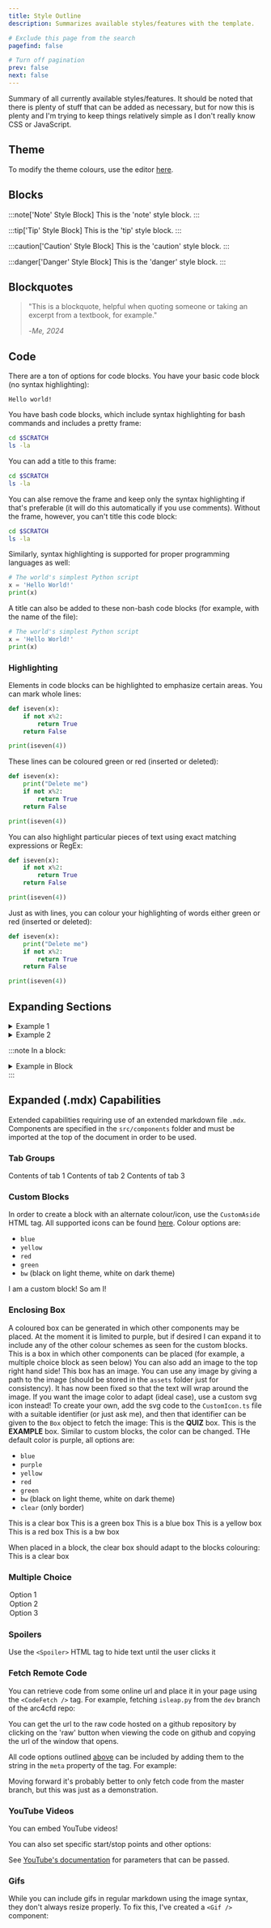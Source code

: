 ```yaml
---
title: Style Outline
description: Summarizes available styles/features with the template.

# Exclude this page from the search
pagefind: false

# Turn off pagination
prev: false
next: false
---
```



Summary of all currently available styles/features. It should be noted that there is plenty of stuff that can be added as necessary, but for now this is plenty and I'm trying to keep things relatively simple as I don't 
really know CSS or JavaScript.

## Theme
To modify the theme colours, use the editor [here](https://starlight.astro.build/guides/css-and-tailwind/#theming).

## Blocks

:::note['Note' Style Block]
This is the 'note' style block.
:::

:::tip['Tip' Style Block]
This is the 'tip' style block.
:::

:::caution['Caution' Style Block]
This is the 'caution' style block.
:::

:::danger['Danger' Style Block]
This is the 'danger' style block.
:::

## Blockquotes

> "This is a blockquote, helpful when quoting someone or taking an excerpt from a textbook, for example."
>
> -*Me, 2024*

## Code

There are a ton of options for code blocks. You have your basic code block (no syntax highlighting):
```
Hello world!
```
You have bash code blocks, which include syntax highlighting for bash commands and includes a pretty frame:
```bash
cd $SCRATCH
ls -la
```
You can add a title to this frame:
```bash title="Going to scratch..."
cd $SCRATCH
ls -la
```
You can alse remove the frame and keep only the syntax highlighting if that's preferable (it will do this automatically if you use comments). Without the frame, however, you can't title this code block:
```bash frame="none"
cd $SCRATCH
ls -la
```
Similarly, syntax highlighting is supported for proper programming languages as well:
```python
# The world's simplest Python script
x = 'Hello World!'
print(x)
```
A title can also be added to these non-bash code blocks (for example, with the name of the file):
```python title="helloworld.py"
# The world's simplest Python script
x = 'Hello World!'
print(x)
```

### Highlighting
Elements in code blocks can be highlighted to emphasize certain areas. You can mark whole lines:
```python {2-4}
def iseven(x):
    if not x%2:
        return True
    return False

print(iseven(4))
```
These lines can be coloured green or red (inserted or deleted):
```python {1} ins={6-7} del={2}
def iseven(x):
    print("Delete me")
    if not x%2:
        return True
    return False

print(iseven(4))
```
You can also highlight particular pieces of text using exact matching expressions or RegEx:
```python "even" /return.*/
def iseven(x):
    if not x%2:
        return True
    return False

print(iseven(4))
```
Just as with lines, you can colour your highlighting of words either green or red (inserted or deleted):
```python "even" ins=/return.*/ del="print("Delete me")"
def iseven(x):
    print("Delete me")
    if not x%2:
        return True
    return False

print(iseven(4))
```

## Expanding Sections
<details>
    <summary>Example 1</summary>
    ```python
    import numpy as np
    # Do other things
    ```
</details>
<details>
    <summary>Example 2</summary>
    Example 2 content
</details>

:::note
In a block:
<details>
    <summary>Example in Block</summary>
    I'm in a block!
    ```bash
    npm run dev
    ```
</details>
:::

## Expanded (.mdx) Capabilities
Extended capabilities requiring use of an extended markdown file `.mdx`. Components are specified in the `src/components` folder and must be imported at the top of the document in order to be used.

### Tab Groups
<Tabs group="tab-group">
    <TabItem label="Tab 1">
        Contents of tab 1
    </TabItem>
    <TabItem label="Tab 2">
        Contents of tab 2
    </TabItem>
    <TabItem label="Tab 3">
        Contents of tab 3
    </TabItem>
</Tabs>

### Custom Blocks
In order to create a block with an alternate colour/icon, use the `CustomAside` HTML tag. All supported icons can be found [here](https://starlight.astro.build/guides/components/#icon). Colour options are:
- `blue`
- `yellow`
- `red`
- `green`
- `bw` (black on light theme, white on dark theme)

<CustomAside icon="star" title="Custom Block 1" colour="green">I am a custom block!</CustomAside>
<CustomAside icon="pen" title="Custom Block 2" colour="bw">So am I!</CustomAside>

### Enclosing Box
A coloured box can be generated in which other components may be placed. At the moment it is limited to purple, but if desired I can expand it to include any of the other colour schemes as seen for the custom blocks.
<Box>
This is a box in which other components can be placed (for example, a multiple choice block as seen below)
</Box>
You can also add an image to the top right hand side!
<Box imgSrc="/src/assets/mpilab.png">
This box has an image. You can use any image by giving a path to the image (should be stored in the `assets` folder just for consistency). It has now been fixed so that the text will wrap around the image.
</Box>
If you want the image color to adapt (ideal case), use a custom svg icon instead! To create your own, add the svg code to the `CustomIcon.ts` file with a suitable identifier (or just ask me), and then that identifier can be given to the `Box` object to fetch the image:
<Box iconName="quiz">
This is the **QUIZ** box. 
</Box>
<Box iconName="exercise">
This is the **EXAMPLE** box. 
</Box>
Similar to custom blocks, the color can be changed. THe default color is purple, all options are:
- `blue`
- `purple`
- `yellow`
- `red`
- `green`
- `bw` (black on light theme, white on dark theme)
- `clear` (only border)
<Box color='clear' iconName='exercise'>
This is a clear box
</Box>
<Box color='green' iconName='exercise'>
This is a green box
</Box>
<Box color='blue' iconName='exercise'>
This is a blue box
</Box>
<Box color='yellow' iconName='exercise'>
This is a yellow box
</Box>
<Box color='red' iconName='exercise'>
This is a red box
</Box>
<Box color='bw' iconName='exercise'>
This is a bw box
</Box>

When placed in a block, the clear box should adapt to the blocks colouring:
<CustomAside icon="star" title="Block with Clear Box" colour="green">
<Box color='clear' iconName='exercise'>
This is a clear box
</Box>
</CustomAside>

### Multiple Choice
<MultipleChoice>
    <Option>
        Option 1
    </Option>
    <Option isCorrect>
        Option 2
    </Option>
    <Option>
        Option 3
    </Option>
</MultipleChoice>

### Spoilers
Use the `<Spoiler>` HTML tag to <Spoiler>hide text until the user clicks it</Spoiler>

### Fetch Remote Code
You can retrieve code from some online url and place it in your page using the `<CodeFetch />` tag. For example, fetching `isleap.py` from the `dev` branch of the arc4cfd repo:

<CodeFetch rawURL='https://raw.githubusercontent.com/ARC4CFD/arc4cfd/dev/section1/isleap.py' lang='python' meta="title='isleap.py'" />

You can get the url to the raw code hosted on a github repository by clicking on the 'raw' button when viewing the code on github and copying the url of the window that opens.

All code options outlined [above](#code) can be included by adding them to the string in the `meta` property of the tag. For example:
<CodeFetch rawURL='https://raw.githubusercontent.com/ARC4CFD/arc4cfd/dev/section1/isleap.py' lang='python' meta="title='isleap.py' ins={4,5} mark={7} del={9-15}" />

Moving forward it's probably better to only fetch code from the master branch, but this was just as a demonstration.

### YouTube Videos
You can embed YouTube videos!

<YouTube id='5zI9sG3pjVU' />

You can also set specific start/stop points and other options:

<YouTube id='5zI9sG3pjVU' params='start=30&end=40&rel=0'/>

See [YouTube's documentation](https://developers.google.com/youtube/player_parameters#Parameters) for parameters that can be passed.

### Gifs
While you can include gifs in regular markdown using the image syntax, they don't always resize properly. To fix this, I've created a `<Gif />` component:

<Gif src='/src/assets/figs_section2/IsoTurb2D.gif' width='100%' alt='' />